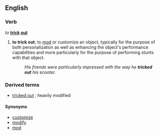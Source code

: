 {{wikipedia|dab=tricked out}}
==English==

===Verb===
''to'' '''[[trick]] [[out]]'''

# {{transitive}}{{slang}} '''to trick out'''; to [[mod]] or customize an object, typically for the purpose of both personalization as well as enhancing the object's performance capabilities and more particularly for the purpose of performing stunts with that object.
#: ''His friends were particularly impressed with the way he '''tricked out''' his scooter.''

===Derived terms===
* [[tricked out]]  {{pos_a}}; heavily modified

====Synonyms====
{{rfc-level|Synonyms at L4+ not in L3 POS section (AutoFormat would have corrected level of Derived terms)}}
* [[customize]]
* [[modify]]
* [[mod]]